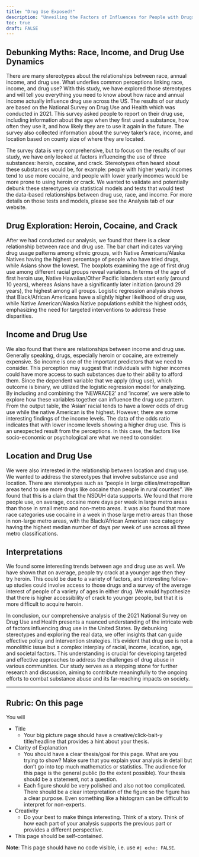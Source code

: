 ```yaml
---
title: "Drug Use Exposed!"
description: "Unveiling the Factors of Influences for People with Drugs"
toc: true
draft: FALSE
---
```


## Debunking Myths: Race, Income, and Drug Use Dynamics

There are many stereotypes about the relationships between race, annual income, and drug use. What underlies common perceptions linking race, income, and drug use? With this study, we have explored those stereotypes and will tell you everything you need to know about how race and annual income actually influence drug use across the US. The results of our study are based on the National Survey on Drug Use and Health which was conducted in 2021. This survey asked people to report on their drug use, including information about the age when they first used a substance, how often they use it, and how likely they are to use it again in the future. The survey also collected information about the survey taker’s race, income, and location based on county size of where they are located.

The survey data is very comprehensive, but to focus on the results of our study, we have only looked at factors influencing the use of three substances: heroin, cocaine, and crack. Stereotypes often heard about these substances would be, for example: people with higher yearly incomes tend to use more cocaine, and people with lower yearly incomes would be more prone to using heroin or crack. We wanted to validate and potentially debunk these stereotypes via statistical models and tests that would test the data-based relationships between drug use, race, and income. For more details on those tests and models, please see the Analysis tab of our website. 

## Drug Exploration: Heroin, Cocaine, and Crack
After we had conducted our analysis, we found that there is a clear relationship between race and drug use. The bar chart indicates varying drug usage patterns among ethnic groups, with Native Americans/Alaska Natives having the highest percentage of people who have tried drugs, while Asians show the lowest. The boxplots examining the age of first drug use among different racial groups reveal variations. In terms of the age of first heroin use, Native Hawaiian/Other Pacific Islanders start early (around 10 years), whereas Asians have a significantly later initiation (around 29 years), the highest among all groups. Logistic regression analysis shows that Black/African Americans have a slightly higher likelihood of drug use, while Native American/Alaska Native populations exhibit the highest odds, emphasizing the need for targeted interventions to address these disparities.

## Income and Drug Use
We also found that there are relationships between income and drug use. Generally speaking, drugs, especially heroin or cocaine, are extremely expensive. So income is one of the important predictors that we need to consider. This perception may suggest that individuals with higher incomes could have more access to such substances due to their ability to afford them. Since the dependent variable that we apply (drug use), which outcome is binary, we utilized the logistic regression model for analyzing. By including and combining the ‘NEWRACE2’ and ‘income’, we were able to explore how these variables together can influence the drug use pattern. From the output table, the ‘Asian’ racial tends to have a lower odds of drug use while the native American is the highest. However, there are some interesting findings of the income levels. The data of the odds ratio indicates that with lower income levels showing a higher drug use. This is an unexpected result from the perceptions. In this case, the factors like socio-economic or psychological are what we need to consider. 

## Location and Drug Use
We were also interested in the relationship between location and drug use. We wanted to address the stereotypes that involve substance use and location. There are stereotypes such as “people in large cities/metropolitan areas tend to use more drugs like cocaine than people in rural counties”. We found that this is a claim that the NSDUH data supports. We found that more people use, on average, cocaine more days per week in large metro areas than those in small metro and non-metro areas. It was also found that more race categories use cocaine in a week in those large metro areas than those in non-large metro areas, with the Black/African American race category having the highest median number of days per week of use across all three metro classifications.

## Interpretations
We found some interesting trends between age and drug use as well. We have shown that on average, people try crack at a younger age then they try heroin. This could be due to a variety of factors, and interesting follow-up studies could involve access to those drugs and a survey of the average interest of people of a variety of ages in either drug. We would hypothesize that there is higher accessibility of crack to younger people, but that it is more difficult to acquire heroin. 

In conclusion, our comprehensive analysis of the 2021 National Survey on Drug Use and Health presents a nuanced understanding of the intricate web of factors influencing drug use in the United States. By debunking stereotypes and exploring the real data, we offer insights that can guide effective policy and intervention strategies. It's evident that drug use is not a monolithic issue but a complex interplay of racial, income, location, age, and societal factors. This understanding is crucial for developing targeted and effective approaches to address the challenges of drug abuse in various communities. Our study serves as a stepping stone for further research and discussion, aiming to contribute meaningfully to the ongoing efforts to combat substance abuse and its far-reaching impacts on society.

---

## Rubric: On this page

You will



* Title
  * Your big picture page should have a creative/click-bait-y title/headline that provides a hint about your thesis.
* Clarity of Explanation
  * You should have a clear thesis/goal for this page. What are you trying to show? Make sure that you explain your analysis in detail but don't go into top much mathematics or statistics. The audience for this page is the general public (to the extent possible). Your thesis should be a statement, not a question.
  * Each figure should be very polished and also not too complicated. There should be a clear interpretation of the figure so the figure has a clear purpose. Even something like a histogram can be difficult to interpret for non-experts.
* Creativity
  * Do your best to make things interesting. Think of a story. Think of how each part of your analysis supports the previous part or provides a different perspective.
* This page should be self-contained.
  
**Note**: This page should have no code visible, i.e. use `#| echo: FALSE`.  

